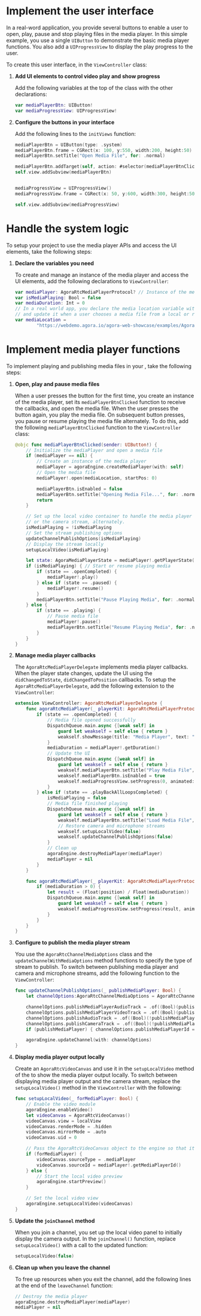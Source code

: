 <PlatformWrapper platform="ios">
        
# Implement the user interface

In a real-word application, you provide several buttons to enable a user to open, play, pause and stop playing files in the media player. In this simple example, you use a single `UIButton` to demonstrate the basic media player functions. You also add a `UIProgressView` to display the play progress to the user.

To create this user interface, in the `ViewController` class:

1.  **Add UI elements to control video play and show progress**

    Add the following variables at the top of the class with the other declarations:

    ``` swift
    var mediaPlayerBtn: UIButton!
    var mediaProgressView: UIProgressView!
    ```

2.  **Configure the buttons in your interface**

    Add the following lines to the `initViews` function:

    ``` swift
    mediaPlayerBtn = UIButton(type: .system)
    mediaPlayerBtn.frame = CGRect(x: 100, y:550, width:200, height:50)
    mediaPlayerBtn.setTitle("Open Media File", for: .normal)

    mediaPlayerBtn.addTarget(self, action: #selector(mediaPlayerBtnClicked), for: .touchUpInside)
    self.view.addSubview(mediaPlayerBtn)


    mediaProgressView = UIProgressView()
    mediaProgressView.frame = CGRect(x: 50, y:600, width:300, height:50)

    self.view.addSubview(mediaProgressView)
    ```

# Handle the system logic

To setup your project to use the media player APIs and access the UI elements, take the following steps:

1.  **Declare the variables you need**

    To create and manage an instance of the media player and access the UI elements, add the following declarations to `ViewController`:

    ``` swift
    var mediaPlayer: AgoraRtcMediaPlayerProtocol? // Instance of the media player
    var isMediaPlaying: Bool = false
    var mediaDuration: Int = 0
    // In a real world app, you declare the media location variable with an empty string
    // and update it when a user chooses a media file from a local or remote source.
    var mediaLocation =
            "https://webdemo.agora.io/agora-web-showcase/examples/Agora-Custom-VideoSource-Web/assets/sample.mp4"
    ```

# Implement media player functions

To implement playing and publishing media files in your <Vpl k="CLIENT" />, take the following steps:

1.  **Open, play and pause media files**

    When a user presses the button for the first time, you create an instance of the media player, set its `mediaPlayerBtnClicked` function to receive the callbacks, and open the media file. When the user presses the button again, you play the media file. On subsequent button presses, you pause or resume playing the media file alternately. To do this, add the following `mediaPlayerBtnClicked` function to the `ViewController` class:

    ``` swift
    @objc func mediaPlayerBtnClicked(sender: UIButton!) {
        // Initialize the mediaPlayer and open a media file
        if (mediaPlayer == nil) {
            // Create an instance of the media player
            mediaPlayer = agoraEngine.createMediaPlayer(with: self)
            // Open the media file
            mediaPlayer!.open(mediaLocation, startPos: 0)

            mediaPlayerBtn.isEnabled = false
            mediaPlayerBtn.setTitle("Opening Media File...", for: .normal)
            return
        }

        // Set up the local video container to handle the media player output
        // or the camera stream, alternately.
        isMediaPlaying = !isMediaPlaying
        // Set the stream publishing options
        updateChannelPublishOptions(isMediaPlaying)
        // Display the stream locally
        setupLocalVideo(isMediaPlaying)

        let state: AgoraMediaPlayerState = mediaPlayer!.getPlayerState()
        if (isMediaPlaying) { // Start or resume playing media
            if (state == .openCompleted) {
                mediaPlayer!.play()
            } else if (state == .paused) {
                mediaPlayer!.resume()
            }
            mediaPlayerBtn.setTitle("Pause Playing Media", for: .normal)
        } else {
            if (state == .playing) {
                // Pause media file
                mediaPlayer!.pause()
                mediaPlayerBtn.setTitle("Resume Playing Media", for: .normal)
            }
        }
    }
    ```

2.  **Manage media player callbacks**

    The `AgoraRtcMediaPlayerDelegate` implements media player callbacks. When the player state changes, update the UI using the `didChangedToState`, `didChangedToPosition` callbacks. To setup the `AgoraRtcMediaPlayerDelegate`, add the following extension to the `ViewController`:

    ``` swift
    extension ViewController: AgoraRtcMediaPlayerDelegate {
        func agoraRtcMediaPlayer(_ playerKit: AgoraRtcMediaPlayerProtocol, didChangedTo state: AgoraMediaPlayerState, error: AgoraMediaPlayerError) {
            if (state == .openCompleted) {
                // Media file opened successfully
                DispatchQueue.main.async {[weak self] in
                    guard let weakself = self else { return }
                    weakself.showMessage(title: "Media Player", text: "Media file opened successfully")
                }
                mediaDuration = mediaPlayer!.getDuration()
                // Update the UI
                DispatchQueue.main.async {[weak self] in
                    guard let weakself = self else { return }
                    weakself.mediaPlayerBtn.setTitle("Play Media File", for: .normal)
                    weakself.mediaPlayerBtn.isEnabled = true
                    weakself.mediaProgressView.setProgress(0, animated: true)
                }
            } else if (state == .playBackAllLoopsCompleted) {
                isMediaPlaying = false
                // Media file finished playing
                DispatchQueue.main.async {[weak self] in
                    guard let weakself = self else { return }
                    weakself.mediaPlayerBtn.setTitle("Load Media File", for: .normal)
                    // Restore camera and microphone streams
                    weakself.setupLocalVideo(false)
                    weakself.updateChannelPublishOptions(false)
                }
                // Clean up
                agoraEngine.destroyMediaPlayer(mediaPlayer)
                mediaPlayer = nil
            }
        }

        func agoraRtcMediaPlayer(_ playerKit: AgoraRtcMediaPlayerProtocol, didChangedToPosition position: Int) {
            if (mediaDuration > 0) {
                let result = (Float(position) / Float(mediaDuration))
                DispatchQueue.main.async {[weak self] in
                    guard let weakself = self else { return }
                    weakself.mediaProgressView.setProgress(result, animated: true)
                }
            }
        }
    }
    ```

3.  **Configure <Vg k="ENGINE" /> to publish the media player stream**

    You use the `AgoraRtcChannelMediaOptions` class and the `updateChannelWithMediaOptions` method functions to specify the type of stream to publish. To switch between publishing media player and camera and microphone streams, add the following function to the `ViewController`:

    ``` swift
    func updateChannelPublishOptions(_ publishMediaPlayer: Bool) {
        let channelOptions:AgoraRtcChannelMediaOptions = AgoraRtcChannelMediaOptions()

        channelOptions.publishMediaPlayerAudioTrack = .of((Bool)(publishMediaPlayer))
        channelOptions.publishMediaPlayerVideoTrack = .of((Bool)(publishMediaPlayer))
        channelOptions.publishAudioTrack = .of((Bool)(!publishMediaPlayer))
        channelOptions.publishCameraTrack = .of((Bool)(!publishMediaPlayer))
        if (publishMediaPlayer) { channelOptions.publishMediaPlayerId = .of((Int32)(mediaPlayer!.getMediaPlayerId())) }

        agoraEngine.updateChannel(with: channelOptions)
    }
    ```

4.  **Display media player output locally**

    Create an `AgoraRtcVideoCanvas` and use it in the `setupLocalVideo` method of the <Vg k="ENGINE" /> to show the media player output locally. To switch between displaying media player output and the camera stream, replace the `setupLocalVideo()` method in the `ViewController` with the following:

    ``` swift
    func setupLocalVideo(_ forMediaPlayer: Bool) {
        // Enable the video module
        agoraEngine.enableVideo()
        let videoCanvas = AgoraRtcVideoCanvas()
        videoCanvas.view = localView
        videoCanvas.renderMode = .hidden
        videoCanvas.mirrorMode = .auto
        videoCanvas.uid = 0

        // Pass the AgoraRtcVideoCanvas object to the engine so that it renders the local video.
        if (forMediaPlayer) {
            videoCanvas.sourceType = .mediaPlayer
            videoCanvas.sourceId = mediaPlayer!.getMediaPlayerId()
        } else {
            // Start the local video preview
            agoraEngine.startPreview()
        }

        // Set the local video view
        agoraEngine.setupLocalVideo(videoCanvas)
    }
    ```

5.  **Update the `joinChannel` method**

    When you join a channel, you set up the local video panel to initially display the camera output. In the `joinChannel()` function, replace `setupLocalVideo()` with a call to the updated function:

    ``` swift
    setupLocalVideo(false)
    ```

6.  **Clean up when you leave the channel**

    To free up resources when you exit the channel, add the following lines at the end of the `leaveChannel` function:

    ``` swift
    // Destroy the media player
    agoraEngine.destroyMediaPlayer(mediaPlayer)
    mediaPlayer = nil
    ```
</PlatformWrapper>
